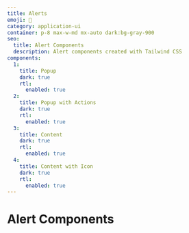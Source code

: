 ```yaml
---
title: Alerts
emoji: 📣
category: application-ui
container: p-8 max-w-md mx-auto dark:bg-gray-900
seo:
  title: Alert Components
  description: Alert components created with Tailwind CSS
components:
  1:
    title: Popup
    dark: true
    rtl:
      enabled: true
  2:
    title: Popup with Actions
    dark: true
    rtl:
      enabled: true
  3:
    title: Content
    dark: true
    rtl:
      enabled: true
  4:
    title: Content with Icon
    dark: true
    rtl:
      enabled: true
---
```


# Alert Components

<List
  componentsData={componentsArray}
  componentContainer={componentContainer}
/>

